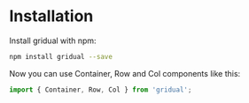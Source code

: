 
<PageMeta
  title="Installation"
/>

Installation
============

Install gridual with npm:

```bash
npm install gridual --save
```

Now you can use Container, Row and Col components like this:

```javascript
import { Container, Row, Col } from 'gridual';
```
